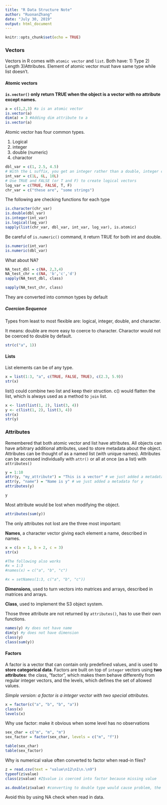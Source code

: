 ```yaml
---
title: "R Data Structure Note"
author: "RuonanZhang"
date: "July 30, 2019"
output: html_document
---
```


```r
knitr::opts_chunk$set(echo = TRUE)
```


### Vectors

Vectors in R comes with `atomic vector` and `list`. Both have: 1) Type 2) Length 3)Attributes. Element of atomic vector must have same type while list doesn't. 

#### Atomic vectors
**`is.vector()` only return TRUE when the object is a vector with no attribute except names. **
```r
a = c(1,2,3) #a is an atomic vector
is.vector(a)
dim(a) = 3 #Adding dim attribute to a
is.vector(a)
```

Atomic vector has four common types.

1. Logical
2. integer
3. double (numeric)
4. charactor

```r
dbl_var = c(1, 2.5, 4.5)
# With the L suffix, you get an integer rather than a double, integer cosume less memory
int_var = c(1L, 6L, 10L) 
# Use TRUE and FALSE (or T and F) to create logical vectors
log_var = c(TRUE, FALSE, T, F)
chr_var = c("these are", "some strings")
```

The following are checking functions for each type
```r
is.character(chr_var)
is.double(dbl_var)
is.integer(int_var)
is.logical(log_var)
sapply(list(chr_var, dbl_var, int_var, log_var), is.atomic)
```

Be careful of `is.numeric()` command, it return TRUE for both int and double.
```r
is.numeric(int_var)
is.numeric(dbl_var)
```


What about NA?
```r
NA_test_dbl = c(NA, 2,3,4)
NA_test_chr = c(NA, 'b','c','d')
sapply(NA_test_dbl, class)
```
```r
sapply(NA_test_chr, class)
```
They are converted into common types by default

##### Coercion Sequence

Types from least to most flexible are: logical, integer, double, and character.

It means: double are more easy to coerce to character. Charactor would not be coerced to double by default.
```r
str(c("a", 1))
```

#### Lists

List elements can be of any type.
```r
x = list(1:3, "a", c(TRUE, FALSE, TRUE), c(2.3, 5.9))
str(x)
```

list() could combine two list and keep their struction. c() would flatten the list, which is always used as a method to `join` list.
```r
x <- list(list(1, 2), list(3, 4))
y <- c(list(1, 2), list(3, 4))
str(x)
str(y)
```

### Attributes

Remembered that both atomic vector and list have attributes. All objects can have arbitrary additional attributes, used to store metadata about the object. Attributes can be thought of as a named list (with unique names). Attributes can be accessed individually with `attr()` or all at once (as a list) with `attributes()`

```r
y = 1:10
attr(y, "my_attribute") = "This is a vector" # we just added a metadata for y
attr(y, "name") = "Name is y" # we just added a metadata for y
attributes(y)
```

```r
y
```

Most attribute would be lost when modifying the object.
```r
attributes(sum(y))
```

The only attributes not lost are the three most important:

**Names**, a character vector giving each element a name, described in names.

```r
x = c(a = 1, b = 2, c = 3)
str(x)

#The following also works
#x = 1:3
#names(x) = c("a", "b", "c")

#x = setNames(1:3, c("a", "b", "c"))
```


**Dimensions**, used to turn vectors into matrices and arrays, described in matrices and arrays.

**Class**, used to implement the S3 object system.

Those three attribute are not returned by `attributes()`, has to use their own functions.
```r
names(y) #y does not have name
dim(y) #y does not have dimension
class(y) 
class(sum(y)) 
```

#### Factors
A factor is a vector that can contain only predefined values, and is used to **store categorical data**. Factors are built on top of `integer` vectors using **two attributes**: the class, "factor", which makes them behave differently from regular integer vectors, and the levels, which defines the set of allowed values.

*Simple version: a factor is a integer vector with two special attributes.*

```r
x = factor(c("a", "b", "b", "a"))
class(x)
levels(x)
```

Why use factor: make it obvious when some level has no observations
```r
sex_char = c("m", "m", "m")
sex_factor = factor(sex_char, levels = c("m", "f"))

table(sex_char)
table(sex_factor)
```

Why is numerical value often converted to factor when read-in files?
```r
z = read.csv(text = "value\n12\n1\n.\n9")
typeof(z$value)
class(z$value) #Z$value is coerced into factor because missing value 
```

```r
as.double(z$value) #converting to double type would cause problem, the levels are used
```

Avoid this by using NA check when read in data.

